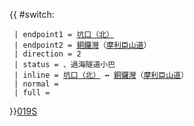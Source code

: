 {{ #switch: {{{format|}}}
  | endpoint1 = [[坑口（北）巴士總站|坑口（北）]]
  | endpoint2 = [[銅鑼灣]]（[[摩利臣山道]]）
  | direction = 2
  | status = {{HK Bus Status|N}}、過海隧道小巴
  | inline = [[坑口（北）巴士總站|坑口（北）]] ↔ [[銅鑼灣]]（[[摩利臣山道]]）
  | normal =
  | full =
}}<noinclude>[[category:新界專線小巴路線模板|019S]]</noinclude>